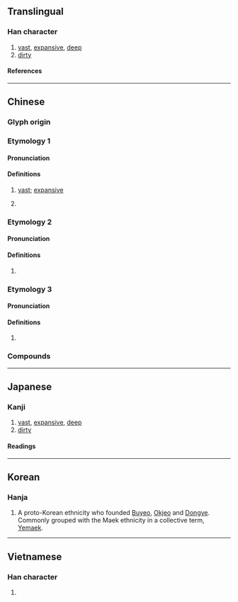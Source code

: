 {{character info/new}}
==Translingual==

===Han character===
{{Han char|rn=85|rad=水|as=13|sn=16|four=31153|canj=EYMH|ids=⿰氵歲}}

# [[vast]], [[expansive]], [[deep]]
# [[dirty]]

====References====
{{Han ref|kx=0654.330|dkj=18454|dj=1065.090|hdz=31754.150|uh=6FCA}}

----

==Chinese==
{{zh-forms}}

===Glyph origin===
{{Han etym}}

===Etymology 1===

====Pronunciation====
{{zh-pron
|m=huì
|mc=1+2
|oc=n,1+2
|cat=a
}}

====Definitions====
{{zh-hanzi}}

# {{lb|zh|literary}} [[vast]]; [[expansive]]
# {{lb|zh|literary}} {{zh-alt-form|穢|[[dirty]]; [[filthy]]}}

===Etymology 2===

====Pronunciation====
{{zh-pron
|m=wèi
|c=wai3
|mc=3
|oc=n,3
|cat=
}}

====Definitions====
{{zh-hanzi}}

# {{rfdef|zh}}

===Etymology 3===

====Pronunciation====
{{zh-pron
|m=huò
|c=kut3
|mc=4
|oc=1,4
|cat=
}}

====Definitions====
{{zh-hanzi}}

# {{zh-only|濊濊|[[sound]] of [[fishing net]] [[hit]]ting [[water]]}}

===Compounds===
{{zh-der|濊濊|濊貊|汪濊}}

----

==Japanese==

===Kanji===
{{ja-kanji|grade=|rs=水13}}

# [[vast]], [[expansive]], [[deep]]
# [[dirty]]

====Readings====
{{ja-readings
|on=かい, け, さい, せ, わい
}}

----

==Korean==

===Hanja===
{{ko-hanja|예}}

# A proto-Korean ethnicity who founded [[Buyeo]], [[Okjeo]] and [[Dongye]]. Commonly grouped with the Maek ethnicity in a collective term, [[Yemaek]].

----

==Vietnamese==

===Han character===
{{vi-readings|rs=水13|reading=khoát, uế}}

# {{rfdef|vi|sort=水13}}
